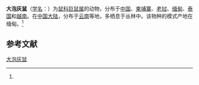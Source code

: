 {{Speciesbox
| name = 大泡灰鼠
| status = 
| status_system = 
| image = 
| genus = Berylmys
| species = berdmorei
| authority = (Blyth, 1851)<ref name='id1063'>{{cite web| url =http://www.bioinfo.cn/db05/BjdwSpecies.php?action=view&id=1063| title =大泡灰鼠| work =《中国动物物种编目数据库》| publisher =中国科学院微生物研究所| author =中国科学院动物研究所| accessdate =2009-03-27| deadurl =yes| archiveurl =https://web.archive.org/web/20160305091411/http://www.bioinfo.cn/db05/BjdwSpecies.php?action=view&id=1063| archivedate =2016-03-05}}</ref>
}}

'''大泡灰鼠'''（[[学名|学名]]：{{lang|la|''Berylmys berdmorei''}}）为[[鼠科|鼠科]][[巨鼠属|巨鼠属]]的动物，分布于[[中国|中国]]、[[柬埔寨|柬埔寨]]、[[老挝|老挝]]、[[缅甸|缅甸]]、[[泰国|泰国]]和[[越南|越南]]。在[[中国大陆|中国大陆]]，分布于[[云南|云南]]等地，多栖息于丛林中。该物种的模式产地在缅甸。<ref name='id1063'/>

== 参考文献 ==
{{reflist}}
{{Taxonbar|from=Q303960}}

[[Category:巨鼠属|大泡灰鼠]]


{{哺乳类小作品}}